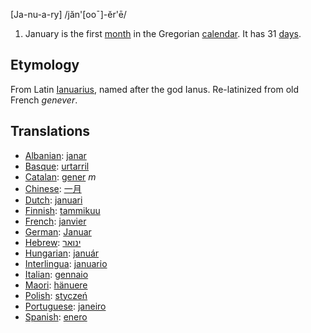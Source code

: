 [Ja-nu-a-ry] /jăn'[ooˉ]-ĕr'ē/

#January is the first [[month]] in the Gregorian [[calendar]]. It has 31 [[day]]s.

==Etymology==
From Latin [[Ianuarius]], named after the god Ianus. Re-latinized from old French ''genever''.

==Translations==

*[[Albanian]]: [[janar]]
*[[Basque]]: [[urtarril]]
*[[Catalan]]: [[gener]] ''m''
*[[Chinese]]: [[一月]]
*[[Dutch]]: [[januari]]
*[[Finnish]]: [[tammikuu]]
*[[French]]: [[janvier]]
*[[German]]: [[Januar]]
*[[Hebrew]]: [[ינואר]]
*[[Hungarian]]: [[január]]
*[[Interlingua]]: [[januario]]
*[[Italian]]: [[gennaio]]
*[[Maori]]: [[hänuere]]
*[[Polish]]: [[styczeń|stycze&#324;]]
*[[Portuguese]]: [[janeiro]]
*[[Spanish]]: [[enero]]